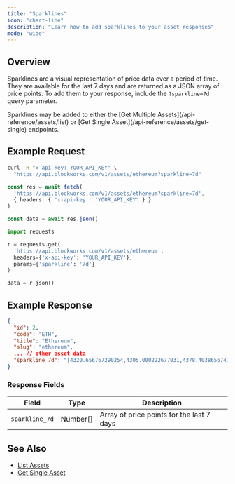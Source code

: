 ```yaml
---
title: "Sparklines"
icon: "chart-line"
description: "Learn how to add sparklines to your asset responses"
mode: "wide"
---
```


## Overview

Sparklines are a visual representation of price data over a period of time.
They are available for the last 7 days and are returned as a JSON array of price points.
To add them to your response, include the `?sparkline=7d` query parameter.

<Note>
  Sparklines may be added to either the
  [Get Multiple Assets](/api-reference/assets/list) or
  [Get Single Asset](/api-reference/assets/get-single) endpoints.
</Note>

## Example Request

<CodeGroup>

```bash cURL
curl -H "x-api-key: YOUR_API_KEY" \
  "https://api.blockworks.com/v1/assets/ethereum?sparkline=7d"
```

```typescript TypeScript
const res = await fetch(
  'https://api.blockworks.com/v1/assets/ethereum?sparkline=7d',
  { headers: { 'x-api-key': 'YOUR_API_KEY' } }
)

const data = await res.json()
```

```python Python
import requests

r = requests.get(
  'https://api.blockworks.com/v1/assets/ethereum',
  headers={'x-api-key': 'YOUR_API_KEY'},
  params={'sparkline': '7d'}
)

data = r.json()
```

</CodeGroup>

## Example Response

```json
{
  "id": 2,
  "code": "ETH",
  "title": "Ethereum",
  "slug": "ethereum",
  ... // other asset data
  "sparkline_7d": "[4320.656767290254,4305.000222677031,4378.403865674114,...]"
}
```

### Response Fields

| Field | Type | Description |
|---|---|---|
| `sparkline_7d` | Number[] | Array of price points for the last 7 days |

## See Also

- [List Assets](/api-reference/assets/list)
- [Get Single Asset](/api-reference/assets/get-single)
